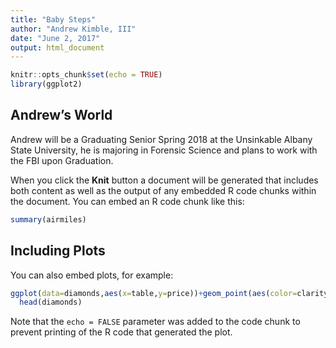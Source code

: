 ---
title: "Baby Steps"
author: "Andrew Kimble, III"
date: "June 2, 2017"
output: html_document
---

```{r setup, include=FALSE}
knitr::opts_chunk$set(echo = TRUE)
library(ggplot2)
```


## Andrew's World

Andrew will be a Graduating Senior Spring 2018 at the Unsinkable Albany State University, he is majoring in Forensic Science and plans to work with the FBI upon Graduation.


When you click the **Knit** button a document will be generated that includes both content as well as the output of any embedded R code chunks within the document. You can embed an R code chunk like this:

```{r air}
summary(airmiles)
```

## Including Plots

You can also embed plots, for example:

```{r diamonds, echo=FALSE}
ggplot(data=diamonds,aes(x=table,y=price))+geom_point(aes(color=clarity))
  head(diamonds)
```

Note that the `echo = FALSE` parameter was added to the code chunk to prevent printing of the R code that generated the plot.
